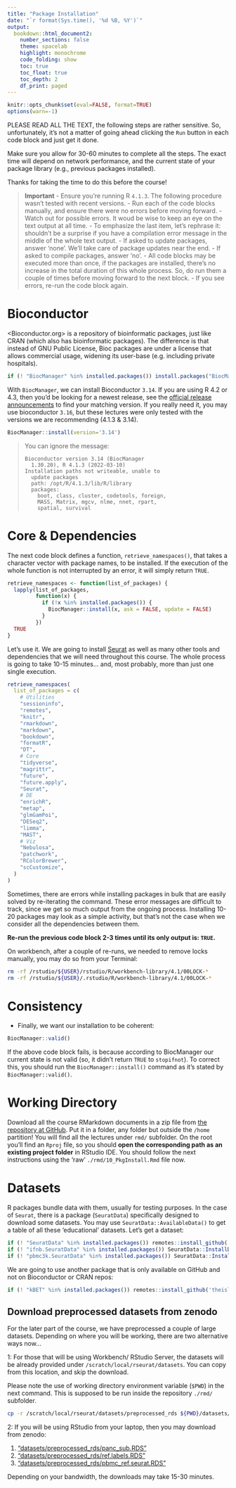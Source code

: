 ```yaml
---
title: "Package Installation"
date: "`r format(Sys.time(), '%d %B, %Y')`"
output:
  bookdown::html_document2:
    number_sections: false
    theme: spacelab
    highlight: monochrome
    code_folding: show
    toc: true
    toc_float: true
    toc_depth: 2
    df_print: paged
---
```


```r
knitr::opts_chunk$set(eval=FALSE, format=TRUE)
options(warn=-1)
```

PLEASE READ ALL THE TEXT, the following steps are rather sensitive. So, unfortunately, it's not a matter of going ahead clicking the `Run` button in each code block and just get it done.

Make sure you allow for 30-60 minutes to complete all the steps. The exact time will depend on network performance, and the current state of your package library (e.g., previous packages installed).

Thanks for taking the time to do this before the course!

> **Important**
> - Ensure you're running R `4.1.3`. The following procedure wasn't tested with recent versions.
> - Run each of the code blocks manually, and ensure there were no errors before moving forward.
> - Watch out for possible errors. It woud be wise to keep an eye on the text output at all time.
> - To emphasize the last item, let's rephrase it: shouldn't be a surprise if you have a compilation error message in the middle of the whole text output.
> - If asked to update packages, answer 'none'. We'll take care of package updates near the end.
> - If asked to compile packages, answer 'no'.
> - All code blocks may be executed more than once, if the packages are installed, there's no increase in the total duration of this whole process. So, do run them a couple of times before moving forward to the next block.
> - If you see errors, re-run the code block again.

# Bioconductor

<Bioconductor.org> is a repository of bioinformatic packages, just like CRAN (which also has bioinformatic packages). The difference is that instead of GNU Public License, Bioc packages are under a license that allows commercial usage, widening its user-base (e.g. including private hospitals).

```r
if (! "BiocManager" %in% installed.packages()) install.packages("BiocManager")
```

With `BiocManager`, we can install Bioconductor `3.14`. If you are using R 4.2 or 4.3, then you'd be looking for a newest release, see the [official release announcements](https://bioconductor.org/about/release-announcements/) to find your matching version. If you really need it, you may use bioconductor `3.16`, but these lectures were only tested with the versions we are recommending (4.1.3 & 3.14).

```r
BiocManager::install(version='3.14')
```

> You can ignore the message:
> 
> ```
> Bioconductor version 3.14 (BiocManager
>   1.30.20), R 4.1.3 (2022-03-10)
> Installation paths not writeable, unable to
>   update packages
>   path: /opt/R/4.1.3/lib/R/library
>   packages:
>     boot, class, cluster, codetools, foreign,
>     MASS, Matrix, mgcv, nlme, nnet, rpart,
>     spatial, survival
> ```

# Core & Dependencies

The next code block defines a function, `retrieve_namespaces()`, that takes a character vector with package names, to be installed. If the execution of the whole function is not interrupted by an error, it will simply return `TRUE`.

```r
retrieve_namespaces <- function(list_of_packages) {
  lapply(list_of_packages,
         function(x) {
           if (!x %in% installed.packages()) {
             BiocManager::install(x, ask = FALSE, update = FALSE)
           }
         })
  TRUE
}
```

Let's use it. We are going to install [Seurat](https://satijalab.org/seurat/) as well as many other tools and dependencies that we will need throughout this course. The whole process is going to take 10-15 minutes... and, most probably, more than just one single execution.

```r
retrieve_namespaces(
  list_of_packages = c(
    # Utilities
    "sessioninfo",
    "remotes",
    "knitr",
    "rmarkdown",
    "markdown",
    "bookdown",
    "formatR",
    "DT",
    # Core
    "tidyverse",
    "magrittr",
    "future",
    "future.apply",
    "Seurat",
    # DE
    "enrichR",
    "metap",
    "glmGamPoi",
    "DESeq2",
    "limma",
    "MAST",
    # Viz
    "Nebulosa",
    "patchwork",
    "RColorBrewer",
    "scCustomize",
  )
)
```

Sometimes, there are errors while installing packages in bulk that are easily solved by re-iterating the command. These error messages are difficult to track, since we get so much output from the ongoing process. Installing 10-20 packages may look as a simple activity, but that's not the case when we consider all the dependencies between them.

**Re-run the previous code block 2-3 times until its only output is: `TRUE`.**

On workbench, after a couple of re-runs, we needed to remove locks manually, you may do so from your Terminal:

```bash
rm -rf /rstudio/${USER}/rstudio/R/workbench-library/4.1/00LOCK-*
rm -rf /rstudio/${USER}/.rstudio/R/workbench-library/4.1/00LOCK-*
```


# Consistency

- Finally, we want our installation to be coherent:

```r
BiocManager::valid()
```

If the above code block fails, is because according to BiocManager our current state is not valid (so, it didn't return `TRUE` to `stopifnot`). To correct this, you should run the `BiocManager::install()` command as it's stated by `BiocManager::valid()`.

# Working Directory

Download all the course RMarkdown documents in a zip file from [the repository at GitHub](https://github.com/maxplanck-ie/Rseurat/archive/refs/heads/main.zip). Put it in a folder, any folder but outside the `/home` partition! You will find all the lectures under `rmd/` subfolder. On the root you'll find an `Rproj` file, so you should **open the corresponding path as an existing project folder** in RStudio IDE. You should follow the next instructions using the 'raw' `./rmd/10_PkgInstall.Rmd` file now.

# Datasets

R packages bundle data with them, usually for testing purposes. In the case of `Seurat`, there is a package (`SeuratData`) specifically designed to download some datasets. You may use `SeuratData::AvailableData()` to get a table of all these 'educational' datasets. Let's get a dataset:

```r
if (! "SeuratData" %in% installed.packages()) remotes::install_github('satijalab/seurat-data')
if (! "ifnb.SeuratData" %in% installed.packages()) SeuratData::InstallData("ifnb")
if (! "pbmc3k.SeuratData" %in% installed.packages()) SeuratData::InstallData("pbmc3k")
```

We are going to use another package that is only available on GitHub and not on Bioconductor or CRAN repos:

```r
if (! "kBET" %in% installed.packages()) remotes::install_github('theislab/kBET')
```


## Download preprocessed datasets from zenodo

For the later part of the course, we have preprocessed a couple of large datasets. Depending on where you will be working, there are two alternative ways now...

1: For those that will be using Workbench/ RStudio Server, the datasets will be already provided under `/scratch/local/rseurat/datasets`. You can copy from this location, and skip the download.

Please note the use of working directory environment variable (`$PWD`) in the next command. This is supposed to be run inside the repository `./rmd/` subfolder.

```bash
cp -r /scratch/local/rseurat/datasets/preprocessed_rds ${PWD}/datasets/preprocessed_rds
```


2: If you will be using RStudio from your laptop, then you may download from zenodo:

1. ["datasets/preprocessed_rds/panc_sub.RDS"](https://zenodo.org/record/7848230/files/panc_sub.RDS?download=1)
1. ["datasets/preprocessed_rds/ref.labels.RDS"](https://zenodo.org/record/7845337/files/ref.labels.RDS?download=1)
1. ["datasets/preprocessed_rds/pbmc_ref.seurat.RDS"](https://zenodo.org/record/7845337/files/pbmc_ref.seurat.RDS?download=1)

Depending on your bandwidth, the downloads may take 15-30 minutes.

<!-- Note to teachers: be sure to keep up to date the zenodo links in here + in deploy.yml + the files at deep19:/scratch/local/datasets/preprocessed_rds/ -->
